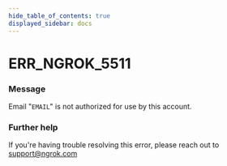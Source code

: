```yaml
---
hide_table_of_contents: true
displayed_sidebar: docs
---
```



# ERR_NGROK_5511

### Message

Email "`EMAIL`" is not authorized for use by this account.

### Further help

If you're having trouble resolving this error, please reach out to [support@ngrok.com](mailto:support@ngrok.com?subject=Help%20with%20ERR_NGROK_5511)

<ErrorDetails error="err_ngrok_5511" />
